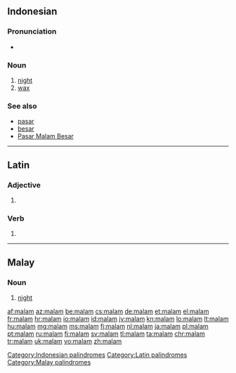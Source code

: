 {{also|Malam|malām}}
==Indonesian==

===Pronunciation===
* {{IPA|/ˈmalam/|lang=id}}

===Noun===
{{id-noun}}

# [[night]]
# [[wax]]

===See also===
* [[pasar]]
* [[besar]]
* [[w:Pasar Malam Besar|Pasar Malam Besar]]

[[Category:Indonesian palindromes]]

----

==Latin==

===Adjective===
{{la-adj-form|malam}}

# {{inflection of|malus||acc|f|s|lang=la}}

===Verb===
{{la-verb-form|mālam}}

# {{inflection of|mālō||1|s|futr|actv|indc|lang=la}}

[[Category:Latin palindromes]]
----

==Malay==

===Noun===
{{head|ms|noun}}

# [[night]]

[[Category:Malay palindromes]]

[[af:malam]]
[[az:malam]]
[[be:malam]]
[[cs:malam]]
[[de:malam]]
[[et:malam]]
[[el:malam]]
[[fr:malam]]
[[hr:malam]]
[[io:malam]]
[[id:malam]]
[[jv:malam]]
[[kn:malam]]
[[lo:malam]]
[[lt:malam]]
[[hu:malam]]
[[mg:malam]]
[[ms:malam]]
[[fj:malam]]
[[nl:malam]]
[[ja:malam]]
[[pl:malam]]
[[pt:malam]]
[[ru:malam]]
[[fi:malam]]
[[sv:malam]]
[[tl:malam]]
[[ta:malam]]
[[chr:malam]]
[[tr:malam]]
[[uk:malam]]
[[vo:malam]]
[[zh:malam]]
